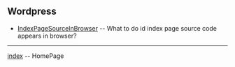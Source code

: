 == Wordpress ==


* [[IndexPageSourceInBrowser]] -- What to do id index page source code appears in browser?

<hr/>
[[index]] -- HomePage
